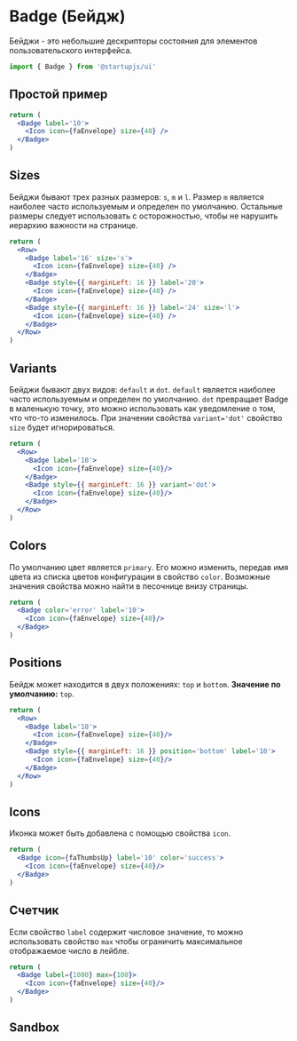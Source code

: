 
# Badge (Бейдж)

Бейджи - это небольшие дескрипторы состояния для элементов пользовательского интерфейса.

```js
import { Badge } from '@startupjs/ui'
```

## Простой пример

```jsx example
return (
  <Badge label='10'>
    <Icon icon={faEnvelope} size={40} />
  </Badge>
)
```

## Sizes

Бейджи бывают трех разных размеров: `s`, `m` и `l`. Размер `m` является наиболее часто используемым и определен по умолчанию. Остальные размеры следует использовать с осторожностью, чтобы не нарушить иерархию важности на странице.

```jsx example
return (
  <Row>
    <Badge label='16' size='s'>
      <Icon icon={faEnvelope} size={40} />
    </Badge>
    <Badge style={{ marginLeft: 16 }} label='20'>
      <Icon icon={faEnvelope} size={40} />
    </Badge>
    <Badge style={{ marginLeft: 16 }} label='24' size='l'>
      <Icon icon={faEnvelope} size={40} />
    </Badge>
  </Row>
)
```

## Variants

Бейджи бывают двух видов: `default` и `dot`. `default` является наиболее часто используемым и определен по умолчанию. `dot` превращает Badge в маленькую точку, это можно использовать как уведомление о том, что что-то изменилось. При значении свойства `variant='dot'` свойство `size` будет игнорироваться.

```jsx example
return (
  <Row>
    <Badge label='10'>
      <Icon icon={faEnvelope} size={40}/>
    </Badge>
    <Badge style={{ marginLeft: 16 }} variant='dot'>
      <Icon icon={faEnvelope} size={40}/>
    </Badge>
  </Row>
)
```

## Colors

По умолчанию цвет является `primary`. Его можно изменить, передав имя цвета из списка цветов конфигурации в свойство `color`. Возможные значения свойства можно найти в песочнице внизу страницы.

```jsx example
return (
  <Badge color='error' label='10'>
    <Icon icon={faEnvelope} size={40}/>
  </Badge>
)
```

## Positions

Бейдж может находится в двух положениях: `top` и `bottom`. **Значение по умолчанию:** `top`.

```jsx example
return (
  <Row>
    <Badge label='10'>
      <Icon icon={faEnvelope} size={40}/>
    </Badge>
    <Badge style={{ marginLeft: 16 }} position='bottom' label='10'>
      <Icon icon={faEnvelope} size={40}/>
    </Badge>
  </Row>
)
```

## Icons

Иконка может быть добавлена с помощью свойства `icon`.

```jsx example
return (
  <Badge icon={faThumbsUp} label='10' color='success'>
    <Icon icon={faEnvelope} size={40}/>
  </Badge>
)
```

## Счетчик

Если свойство `label` содержит числовое значение, то можно использовать свойство `max` чтобы ограничить максимальное отображаемое число в лейбле.

```jsx example
return (
  <Badge label={1000} max={100}>
    <Icon icon={faEnvelope} size={40}/>
  </Badge>
)
```

## Sandbox

<Sandbox Component={Badge} />
